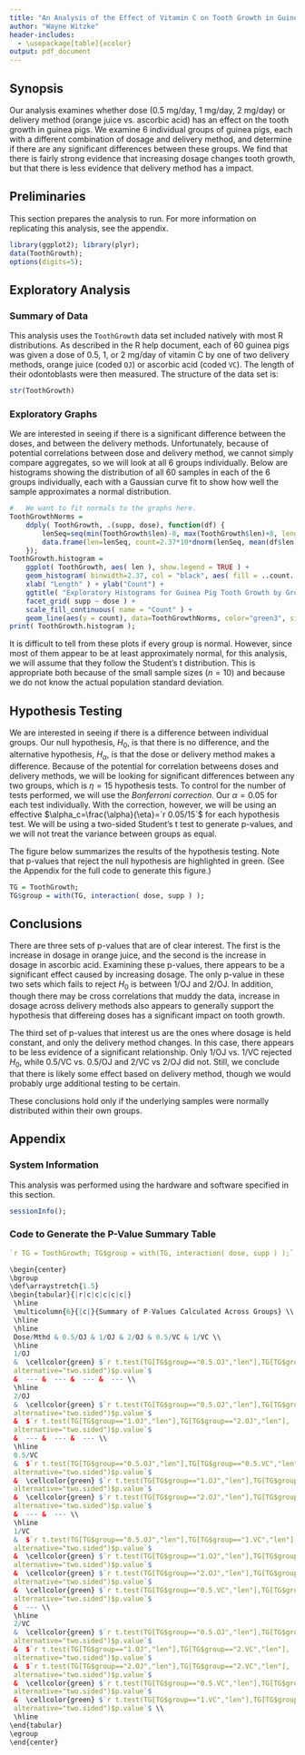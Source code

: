 ```yaml
---
title: "An Analysis of the Effect of Vitamin C on Tooth Growth in Guinea Pigs"
author: "Wayne Witzke"
header-includes:
  - \usepackage[table]{xcolor}
output: pdf_document
---
```


## Synopsis
Our analysis examines whether dose (0.5 mg/day, 1 mg/day, 2 mg/day) or delivery
method (orange juice vs. ascorbic acid) has an effect on the tooth growth in
guinea pigs. We examine 6 individual groups of guinea pigs, each with a
different combination of dosage and delivery method, and determine if there are
any significant differences between these groups. We find that there is fairly
strong evidence that increasing dosage changes tooth growth, but that there is
less evidence that delivery method has a impact.

## Preliminaries

This section prepares the analysis to run. For more information on replicating
this analysis, see the appendix.

```r
library(ggplot2); library(plyr);
data(ToothGrowth);
options(digits=5);
```

## Exploratory Analysis

### Summary of Data

This analysis uses the `ToothGrowth` data set included natively with most R
distributions. As described in the R help document, each of 60 guinea pigs was
given a dose of 0.5, 1, or 2 mg/day of vitamin C by one of two delivery
methods, orange juice (coded `OJ`) or ascorbic acid (coded `VC`). The length of
their odontoblasts were then measured. The structure of the data set is:

```r
str(ToothGrowth)
```

### Exploratory Graphs

We are interested in seeing if there is a significant difference between the
doses, and between the delivery methods. Unfortunately, because of potential
correlations between dose and delivery method, we cannot simply compare
aggregates, so we will look at all 6 groups individually. Below are histograms
showing the distribution of all 60 samples in each of the 6 groups
individually, each with a Gaussian curve fit to show how well the sample
approximates a normal distribution.

```r
#   We want to fit normals to the graphs here.
ToothGrowthNorms =
    ddply( ToothGrowth, .(supp, dose), function(df) {
        lenSeq=seq(min(ToothGrowth$len)-8, max(ToothGrowth$len)+8, length=200 );
        data.frame(len=lenSeq, count=2.37*10*dnorm(lenSeq, mean(df$len), sd(df$len)));
    });
ToothGrowth.histogram =
    ggplot( ToothGrowth, aes( len ), show.legend = TRUE ) +
    geom_histogram( binwidth=2.37, col = "black", aes( fill = ..count.. ) ) +
    xlab( "Length" ) + ylab("Count") +
    ggtitle( "Exploratory Histograms for Guinea Pig Tooth Growth by Group" )  +
    facet_grid( supp ~ dose ) +
    scale_fill_continuous( name = "Count" ) +
    geom_line(aes(y = count), data=ToothGrowthNorms, color="green3", size=1);
print( ToothGrowth.histogram );
```

It is difficult to tell from these plots if every group is normal. However,
since most of them appear to be at least approximately normal, for this
analysis, we will assume that they follow the Student's t distribution.
This is appropriate both because of the small sample sizes ($n=10$) and because
we do not know the actual population standard deviation.

## Hypothesis Testing

We are interested in seeing if there is a difference between individual groups.
Our null hypothesis, $H_0$, is that there is no difference, and the alternative
hypothesis, $H_\alpha$, is that the dose or delivery method makes a difference.
Because of the potential for correlation betweens doses and delivery methods,
we will be looking for significant differences between any two groups, which is
$\eta=15$ hypothesis tests. To control for the number of tests performed, we will use
the *Bonferroni correction*. Our $\alpha=0.05$ for each test individually. With
the correction, however, we will be using an effective $\alpha_c=\frac{\alpha}{\eta}=`r 0.05/15`$ for
each hypothesis test. We will be using a two-sided Student's t test to generate
p-values, and we will not treat the variance between groups as equal.

The figure below summarizes the results of the hypothesis testing. Note that
p-values that reject the null hypothesis are highlighted in green. (See the
Appendix for the full code to generate this figure.)

```r
TG = ToothGrowth;
TG$group = with(TG, interaction( dose, supp ) );
```

\begin{center}
\bgroup
\def\arraystretch{1.5}
\begin{tabular}{|r|c|c|c|c|c|}
 \hline
 \multicolumn{6}{|c|}{Summary of P-Values Calculated Across Groups} \\
 \hline
 \hline
 Dose/Mthd & 0.5/OJ & 1/OJ & 2/OJ & 0.5/VC & 1/VC \\
 \hline
 1/OJ & \cellcolor{green} $`r t.test(TG[TG$group=="0.5.OJ","len"],TG[TG$group=="1.OJ","len"],alternative="two.sided")$p.value`$ & --- & --- & --- & --- \\
 \hline
 2/OJ & \cellcolor{green} $`r t.test(TG[TG$group=="0.5.OJ","len"],TG[TG$group=="2.OJ","len"],alternative="two.sided")$p.value`$ & $`r t.test(TG[TG$group=="1.OJ","len"],TG[TG$group=="2.OJ","len"],alternative="two.sided")$p.value`$ & --- & --- & --- \\
 \hline
 0.5/VC & $`r t.test(TG[TG$group=="0.5.OJ","len"],TG[TG$group=="0.5.VC","len"],alternative="two.sided")$p.value`$ & \cellcolor{green} $`r t.test(TG[TG$group=="1.OJ","len"],TG[TG$group=="0.5.VC","len"],alternative="two.sided")$p.value`$ & \cellcolor{green} $`r t.test(TG[TG$group=="2.OJ","len"],TG[TG$group=="0.5.VC","len"],alternative="two.sided")$p.value`$ & --- & --- \\
 \hline
 1/VC & $`r t.test(TG[TG$group=="0.5.OJ","len"],TG[TG$group=="1.VC","len"],alternative="two.sided")$p.value`$ & \cellcolor{green} $`r t.test(TG[TG$group=="1.OJ","len"],TG[TG$group=="1.VC","len"],alternative="two.sided")$p.value`$ & \cellcolor{green} $`r t.test(TG[TG$group=="2.OJ","len"],TG[TG$group=="1.VC","len"],alternative="two.sided")$p.value`$ & \cellcolor{green} $`r t.test(TG[TG$group=="0.5.VC","len"],TG[TG$group=="1.VC","len"],alternative="two.sided")$p.value`$ & --- \\
 \hline
 2/VC & \cellcolor{green} $`r t.test(TG[TG$group=="0.5.OJ","len"],TG[TG$group=="2.VC","len"],alternative="two.sided")$p.value`$ & $`r t.test(TG[TG$group=="1.OJ","len"],TG[TG$group=="2.VC","len"],alternative="two.sided")$p.value`$ & $`r t.test(TG[TG$group=="2.OJ","len"],TG[TG$group=="2.VC","len"],alternative="two.sided")$p.value`$ & \cellcolor{green} $`r t.test(TG[TG$group=="0.5.VC","len"],TG[TG$group=="2.VC","len"],alternative="two.sided")$p.value`$ & \cellcolor{green} $`r t.test(TG[TG$group=="1.VC","len"],TG[TG$group=="2.VC","len"],alternative="two.sided")$p.value`$ \\
 \hline
\end{tabular}
\egroup
\end{center}

## Conclusions

There are three sets of p-values that are of clear interest. The first is the
increase in dosage in orange juice, and the second is the increase in dosage
in ascorbic acid. Examining these p-values, there appears to be a significant
effect caused by increasing dosage. The only p-value in these two sets which
fails to reject $H_0$ is between 1/OJ and 2/OJ. In addition, though there may
be cross correlations that muddy the data, increase in dosage across delivery
methods also appears to generally support the hypothesis that differeing doses
has a significant impact on tooth growth.

The third set of p-values that interest us are the ones where dosage is held
constant, and only the delivery method changes. In this case, there appears to
be less evidence of a significant relationship. Only 1/OJ vs. 1/VC rejected
$H_0$, while 0.5/VC vs. 0.5/OJ and 2/VC vs 2/OJ did not. Still, we conclude
that there is likely some effect based on delivery method, though we would
probably urge additional testing to be certain.

These conclusions hold only if the underlying samples were normally distributed
within their own groups.

\newpage
## Appendix

### System Information

This analysis was performed using the hardware and software specified in this
section.

```r
sessionInfo();
```

### Code to Generate the P-Value Summary Table
```r

`r TG = ToothGrowth; TG$group = with(TG, interaction( dose, supp ) );`

\begin{center}
\bgroup
\def\arraystretch{1.5}
\begin{tabular}{|r|c|c|c|c|c|}
 \hline
 \multicolumn{6}{|c|}{Summary of P-Values Calculated Across Groups} \\
 \hline
 \hline
 Dose/Mthd & 0.5/OJ & 1/OJ & 2/OJ & 0.5/VC & 1/VC \\
 \hline
 1/OJ
 &  \cellcolor{green} $`r t.test(TG[TG$group=="0.5.OJ","len"],TG[TG$group=="1.OJ","len"],
 alternative="two.sided")$p.value`$
 &  --- &  --- &  --- &  --- \\
 \hline
 2/OJ
 &  \cellcolor{green} $`r t.test(TG[TG$group=="0.5.OJ","len"],TG[TG$group=="2.OJ","len"],
 alternative="two.sided")$p.value`$
 &  $`r t.test(TG[TG$group=="1.OJ","len"],TG[TG$group=="2.OJ","len"],
 alternative="two.sided")$p.value`$
 &  --- &  --- &  --- \\
 \hline
 0.5/VC
 &  $`r t.test(TG[TG$group=="0.5.OJ","len"],TG[TG$group=="0.5.VC","len"],
 alternative="two.sided")$p.value`$
 &  \cellcolor{green} $`r t.test(TG[TG$group=="1.OJ","len"],TG[TG$group=="0.5.VC","len"],
 alternative="two.sided")$p.value`$
 &  \cellcolor{green} $`r t.test(TG[TG$group=="2.OJ","len"],TG[TG$group=="0.5.VC","len"],
 alternative="two.sided")$p.value`$
 &  --- &  --- \\
 \hline
 1/VC
 &  $`r t.test(TG[TG$group=="0.5.OJ","len"],TG[TG$group=="1.VC","len"],
 alternative="two.sided")$p.value`$
 &  \cellcolor{green} $`r t.test(TG[TG$group=="1.OJ","len"],TG[TG$group=="1.VC","len"],
 alternative="two.sided")$p.value`$
 &  \cellcolor{green} $`r t.test(TG[TG$group=="2.OJ","len"],TG[TG$group=="1.VC","len"],
 alternative="two.sided")$p.value`$
 &  \cellcolor{green} $`r t.test(TG[TG$group=="0.5.VC","len"],TG[TG$group=="1.VC","len"],
 alternative="two.sided")$p.value`$
 &  --- \\
 \hline
 2/VC
 &  \cellcolor{green} $`r t.test(TG[TG$group=="0.5.OJ","len"],TG[TG$group=="2.VC","len"],
 alternative="two.sided")$p.value`$
 &  $`r t.test(TG[TG$group=="1.OJ","len"],TG[TG$group=="2.VC","len"],
 alternative="two.sided")$p.value`$
 &  $`r t.test(TG[TG$group=="2.OJ","len"],TG[TG$group=="2.VC","len"],
 alternative="two.sided")$p.value`$
 &  \cellcolor{green} $`r t.test(TG[TG$group=="0.5.VC","len"],TG[TG$group=="2.VC","len"],
 alternative="two.sided")$p.value`$
 &  \cellcolor{green} $`r t.test(TG[TG$group=="1.VC","len"],TG[TG$group=="2.VC","len"],
 alternative="two.sided")$p.value`$ \\
 \hline
\end{tabular}
\egroup
\end{center}
```

